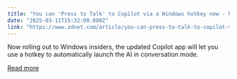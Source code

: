 ```yaml
---
title: "You can 'Press to Talk' to Copilot via a Windows hotkey now - here's how"
date: "2025-03-11T15:32:00.000Z"
link: "https://www.zdnet.com/article/you-can-press-to-talk-to-copilot-via-a-windows-hotkey-now-heres-how/"
---
```


Now rolling out to Windows insiders, the updated Copilot app will let you use a hotkey to automatically launch the AI in conversation mode.

[Read more](https://www.zdnet.com/article/you-can-press-to-talk-to-copilot-via-a-windows-hotkey-now-heres-how/)
